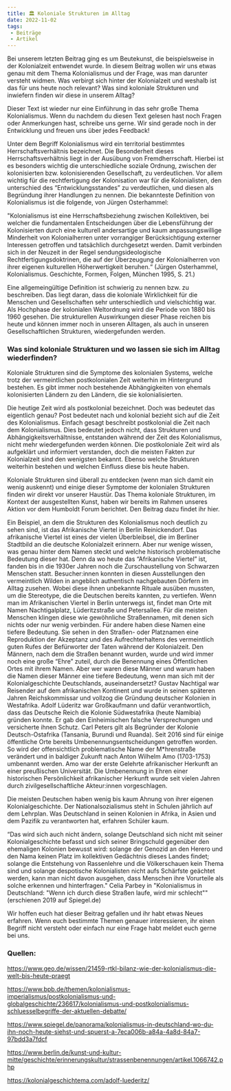 ```yaml
---
title: 🏛️ Koloniale Strukturen im Alltag
date: 2022-11-02
tags:
 - Beiträge
 - Artikel
---
```


Bei unserem letzten Beitrag ging es um Beutekunst, die beispielsweise in der Kolonialzeit entwendet wurde. In diesem Beitrag wollen wir uns etwas genau mit dem Thema Kolonialismus und der Frage, was man darunter versteht widmen. Was verbirgt sich hinter der Kolonialzeit und weshalb ist das für uns heute noch relevant? Was sind koloniale Strukturen und inwiefern finden wir diese in unserem Alltag?

Dieser Text ist wieder nur eine Einführung in das sehr große Thema Kolonialismus. Wenn du nachdem du diesen Text gelesen hast noch Fragen oder Anmerkungen hast, schreibe uns gerne. Wir sind gerade noch in der Entwicklung und freuen uns über jedes Feedback!

Unter dem Begriff Kolonialismus wird ein territorial bestimmtes Herrschaftsverhältnis bezeichnet. Die Besonderheit dieses Herrschaftsverhältnis liegt in der Ausübung von Fremdherrschaft. Hierbei ist es besonders wichtig die unterschiedliche soziale Ordnung, zwischen der kolonisierten bzw. kolonisierenden Gesellschaft, zu verdeutlichen. Vor allem wichtig für die rechtfertigung der Kolonisation war für die Kolonialisten, den unterschied des “Entwicklungsstandes” zu verdeutlichen, und diesen als Begründung ihrer Handlungen zu nennen.  Die bekannteste Definition von Kolonialismus ist die folgende, von Jürgen Osterhammel:

"Kolonialismus ist eine Herrschaftsbeziehung zwischen Kollektiven, bei welcher die fundamentalen Entscheidungen über die Lebensführung der Kolonisierten durch eine kulturell andersartige und kaum anpassungswillige Minderheit von Kolonialherren unter vorrangiger Berücksichtigung externer Interessen getroffen und tatsächlich durchgesetzt werden. Damit verbinden sich in der Neuzeit in der Regel sendungsideologische Rechtfertigungsdoktrinen, die auf der Überzeugung der Kolonialherren von ihrer eigenen kulturellen Höherwertigkeit beruhen.“  (Jürgen Osterhammel, Kolonialismus. Geschichte, Formen, Folgen, München 1995, S. 21.)

Eine allgemeingültige Definition ist schwierig zu nennen bzw. zu beschreiben. Das liegt daran, dass die koloniale Wirklichkeit für die Menschen und Gesellschaften sehr unterschiedlich und vielschichtig war. Als Hochphase der kolonialen Weltordnung wird die Periode von 1880 bis 1960 gesehen. Die strukturellen Auswirkungen dieser Phase reichen bis heute und können immer noch in  unseren Alltagen, als auch in unseren Gesellschaftlichen Strukturen, wiedergefunden werden.

 

### Was sind koloniale Strukturen und wo lassen sie sich im Alltag wiederfinden?

Koloniale Strukturen sind die Symptome des kolonialen Systems, welche trotz der vermeintlichen postkolonialen Zeit weiterhin im Hintergrund bestehen. Es gibt immer noch bestehende Abhängigkeiten von ehemals kolonisierten Ländern zu den Ländern, die sie kolonialisierten.

Die heutige Zeit wird als postkolonial bezeichnet. Doch was bedeutet das eigentlich genau? Post bedeutet nach und kolonial bezieht sich auf die Zeit des Kolonialismus. Einfach gesagt beschreibt  postkolonial die Zeit nach dem Kolonialismus. Dies bedeutet jedoch nicht, dass Strukturen und Abhängigkeitsverhältnisse, entstanden während der Zeit des Kolonialismus,  nicht mehr wiedergefunden werden können.  Die postkoloniale Zeit wird als aufgeklärt und informiert verstanden, doch die meisten Fakten zur Kolonialzeit sind den wenigsten bekannt. Ebenso welche Strukturen weiterhin bestehen und welchen Einfluss diese bis heute haben.

Koloniale Strukturen sind überall zu entdecken (wenn man sich damit ein wenig auskennt)  und einige dieser Symptome der kolonialen Strukturen finden wir direkt vor unserer Haustür. Das Thema koloniale Strukturen, im Kontext der ausgestellten Kunst, haben wir bereits im Rahmen unseres Aktion vor dem Humboldt Forum berichtet. Den Beitrag dazu findet ihr hier.

Ein Beispiel, an dem die Strukturen des Kolonialismus noch deutlich zu sehen sind, ist das Afrikanische Viertel in Berlin Reinickendorf. Das afrikanische Viertel ist eines der vielen Überbleibsel, die im Berliner Stadtbild an die deutsche Kolonialzeit erinnern. Aber nur wenige wissen, was genau hinter dem Namen steckt und welche historisch problematische Bedeutung dieser hat. Denn da wo heute das “Afrikanische Viertel” ist, fanden bis in die 1930er Jahren noch die Zurschaustellung von Schwarzen Menschen statt. Besucher:innen konnten in diesen Ausstellungen den vermeintlich Wilden in angeblich authentisch nachgebauten Dörfern im Alltag zusehen. Wobei diese ihnen unbekannte Rituale ausüben mussten, um die Stereotype, die die Deutschen bereits kannten, zu vertiefen. Wenn man im Afrikanischen Viertel in Berlin unterwegs ist, findet man Orte mit Namen Nachtigalplatz, Lüderitzstraße und Petersallee. Für die meisten Menschen klingen diese wie gewöhnliche Straßennamen, mit denen sich nichts oder nur wenig verbinden. Für andere haben diese Namen eine tiefere Bedeutung. Sie sehen in den Straßen- oder Platznamen eine Reproduktion der Akzeptanz und des Aufrechterhaltens des vermeintlich guten Rufes der Befürworter der Taten während der Kolonialzeit. Den Männern, nach dem die Straßen benannt wurden, wurde und wird immer noch eine große “Ehre” zuteil, durch die Benennung eines Öffentlichen Ortes mit ihrem Namen. Aber wer waren diese Männer und warum haben die Namen dieser Männer eine tiefere Bedeutung, wenn man sich mit der Kolonialgeschichte Deutschlands, auseinandersetzt? Gustav Nachtigal war Reisender auf dem afrikanischen Kontinent und wurde in seinen späteren Jahren Reichskommissar und vollzog die Gründung deutscher Kolonien in Westafrika. Adolf Lüderitz war Großkaufmann und dafür verantwortlich, dass das Deutsche Reich die Kolonie Südwestafrika (heute Namibia) gründen konnte. Er gab den Einheimischen falsche Versprechungen und versicherte ihnen Schutz. Carl Peters gilt als Begründer der Kolonie Deutsch-Ostafrika (Tansania, Burundi und Ruanda).                                                                     Seit 2016 sind für einige öffentliche Orte bereits Umbenennungsentscheidungen getroffen worden.  So wird der offensichtlich problematische Name der M*hrenstraße verändert und in baldiger Zukunft nach Anton Wilhelm Amo (1703-1753)  umbenannt werden. Amo war der erste Gelehrte afrikanischer Herkunft an einer preußischen Universität.  Die Umbenennung in Ehren einer historischen Persönlichkeit afrikanischer Herkunft wurde seit vielen Jahren durch zivilgesellschaftliche Akteur:innen vorgeschlagen. 

Die meisten Deutschen haben wenig bis kaum Ahnung von ihrer eigenen Kolonialgeschichte. Der Nationalsozialismus steht in Schulen jährlich auf dem Lehrplan. Was Deutschland in seinen Kolonien in Afrika, in Asien und dem Pazifik zu verantworten hat, erfahren Schüler kaum.

“Das wird sich auch nicht ändern, solange Deutschland sich nicht mit seiner Kolonialgeschichte befasst und sich seiner Bringschuld gegenüber den ehemaligen Kolonien bewusst wird: solange der Genozid an den Herero und den Nama keinen Platz im kollektiven Gedächtnis dieses Landes findet; solange die Entstehung von Rassenlehre und die Völkerschauen kein Thema sind und solange despotische Kolonialisten nicht aufs Schärfste geächtet werden, kann man nicht davon ausgehen, dass Menschen ihre Vorurteile als solche erkennen und hinterfragen."                                                                                                                                                                                      Celia Parbey in "Kolonialismus in Deutschland: "Wenn ich durch diese Straßen laufe, wird mir schlecht""  (erschienen 2019 auf Spiegel.de)

Wir hoffen euch hat dieser Beitrag gefallen und ihr habt etwas Neues erfahren. Wenn euch bestimmte Themen genauer interessieren, ihr einen Begriff nicht versteht oder einfach nur eine Frage habt meldet euch gerne bei uns. 


 

### Quellen:

https://www.geo.de/wissen/21459-rtkl-bilanz-wie-der-kolonialismus-die-welt-bis-heute-praegt

https://www.bpb.de/themen/kolonialismus-imperialismus/postkolonialismus-und-globalgeschichte/236617/kolonialismus-und-postkolonialismus-schluesselbegriffe-der-aktuellen-debatte/

https://www.spiegel.de/panorama/kolonialismus-in-deutschland-wo-du-ihn-noch-heute-siehst-und-spuerst-a-7eca006b-a84a-4a8d-84a7-97bdd3a7fdcf

https://www.berlin.de/kunst-und-kultur-mitte/geschichte/erinnerungskultur/strassenbenennungen/artikel.1066742.php

https://kolonialgeschichtema.com/adolf-luederitz/ 

